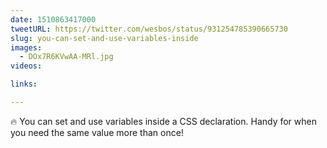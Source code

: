 ```yaml
---
date: 1510863417000
tweetURL: https://twitter.com/wesbos/status/931254785390665730
slug: you-can-set-and-use-variables-inside
images:
  - DOx7R6KVwAA-MRl.jpg
videos:

links:

---
```

🔥 You can set and use variables inside a CSS declaration. Handy for when you need the same value more than once!
